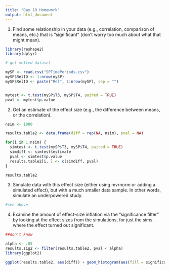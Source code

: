 ```yaml
---
title: "Day 10 Homework"
output: html_document
---
```


1. Find some relationship in your data (e.g., correlation, comparison of means, etc.) that is "significant" (don't worry too much about what that might mean).

```r

library(reshape2)
library(dplyr)

# get melted dataset

mySP <- read.csv("SPTimePeriods.csv")
mySP$RelID <- 1:nrow(mySP)
mySP$RelID <- paste("Rel", 1:nrow(mySP), sep = "")


mytest <- t.test(mySP$T3, mySP$T4, paired = TRUE)
pval <- mytest$p.value

```


2. Get an estimate of the effect size (e.g., the difference between means, or the correlation).

```r
nsim <- 1000

results.table2 <- data.frame(diff = rep(NA, nsim), pval = NA)

for(i in 1:nsim) {
  simtest <- t.test(mySP$T3, mySP$T4, paired = TRUE)
  simdiff <- simtest$estimate
  pval <- simtest$p.value
  results.table2[i, ] <- c(simdiff, pval)
}

results.table2

```


3. Simulate data with this effect size (either using mvrnorm or adding a simulated effect), but with a much smaller data sample.  In other words, simulate an underpowered study.

```r

#see above
```


4. Examine the amount of effect-size inflation via the "significance filter" by looking at the effect sizes from the simulations, for just the sims where the effect turned out significant.

```r

##don't know

alpha <- .05
results.sig2 <- filter(results.table2, pval < alpha)
library(ggplot2)

ggplot(results.table2, aes(diff)) + geom_histogram(aes(fill = significant)) + scale_fill_brewer(palette = "Set1") + geom_vline(xintercept = .3, linetype = 2) + facet_grid(significant ~ .)

```

